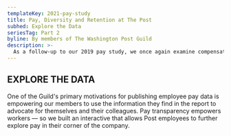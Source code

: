 ```yaml
---
templateKey: 2021-pay-study
title: Pay, Diversity and Retention at The Post
subhed: Explore the Data
seriesTag: Part 2
byline: By members of The Washington Post Guild
description: >-
  As a follow-up to our 2019 pay study, we once again examine compensation at The Washington Post by race, gender, age and department. But this report goes a step further, using demographic data provided by the company and obtained by the Guild to explore diversity and retention at the organization.
---
```


## EXPLORE THE DATA

One of the Guild's primary motivations for publishing employee pay data is empowering our members to use the information they find in the report to advocate for themselves and their colleagues. Pay transparency empowers workers — so we built an interactive that allows Post employees to further explore pay in their corner of the company.
<PayStudyLinkbox className="left" />

<PayGraphics />
